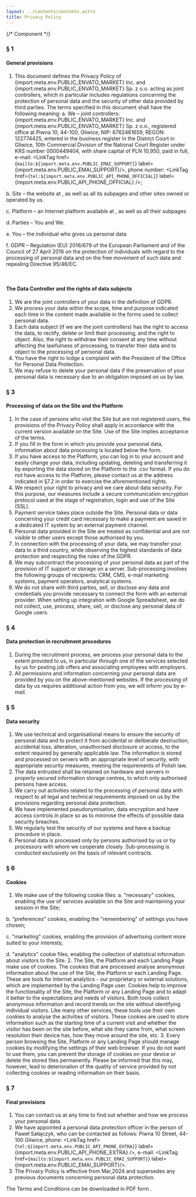```yaml
---
layout: ../contents/contents.astro
title: Privacy Policy
---
```


{/* Component */}


<Heading text="Privacy Policy" className="title-page mb-[65px] text-center dark:text-white" />

### **§ 1** 

#### General provisions

1. This document defines the Privacy Policy of {import.meta.env.PUBLIC_ENVATO_MARKET} Inc. and {import.meta.env.PUBLIC_ENVATO_MARKET} Sp. z o.o. acting as joint controllers, which in particular includes regulations concerning the protection of personal data and the security of other data provided by third parties. The terms specified in this document shall have the following meaning:
  a. We – joint controllers: {import.meta.env.PUBLIC_ENVATO_MARKET} Inc. and {import.meta.env.PUBLIC_ENVATO_MARKET} Sp. z o.o., registered office at Piwna 10, 44-100, Gliwice, NIP: 6762461659, REGON: 122774425, entered in the business register in the District Court in Gliwice, 10th Commercial Division of the National Court Register under KRS number 0000449404, with share capital of PLN 10,950, paid in full, e-mail: <LinkTag href={`mailto:${import.meta.env.PUBLIC_EMAI_SUPPORT}`} label={import.meta.env.PUBLIC_EMAI_SUPPORT}/>, phone number: <LinkTag href={`tel:${import.meta.env.PUBLIC_API_PHONE_OFFICIAL}`} label={import.meta.env.PUBLIC_API_PHONE_OFFICIAL} />;

  b. Site – the website at <LinkTag href={import.meta.env.PUBLIC_ENVATO_LANDING_PAGE} label={import.meta.env.PUBLIC_ENVATO_LANDING_PAGE} />, as well as all its subpages and other sites owned or operated by us.

  c. Platform – an Internet platform available at <LinkTag href={import.meta.env.PUBLIC_ENVATO_LANDING_PAGE} label={import.meta.env.PUBLIC_ENVATO_LANDING_PAGE} />, as well as all their subpages

  d. Parties – You and We.

  e. You – the individual who gives us personal data

  f. GDPR – Regulation (EU) 2016/679 of the European Parliament and of the Council of 27 April 2016 on the protection of individuals with regard to the processing of personal data and on the free movement of such data and repealing Directive 95/46/EC.

<br />

<Heading className="font-bold dark:text-white" variant="SECONDARY" tag="H3" text="§ 2" />

#### The Data Controller and the rights of data subjects

1. We are the joint controllers of your data in the definition of GDPR.
2. We process your data within the scope, time and purpose indicated each time in the content made available in the forms used to collect personal data.
3. Each data subject (if we are the joint controllers) has the right to access the data, to rectify, delete or limit their processing, and the right to object. Also, the right to withdraw their consent at any time without affecting the lawfulness of processing, to transfer their data and to object to the processing of personal data.
4. You have the right to lodge a complaint with the President of the Office for Personal Data Protection.
5. We may refuse to delete your personal data if the preservation of your personal data is necessary due to an obligation imposed on us by law.

### **§ 3** 

#### Processing of data on the Site and the Platform

1. In the case of persons who visit the Site but are not registered users, the provisions of the Privacy Policy shall apply in accordance with the current version available on the Site. Use of the Site implies acceptance of the terms.
2. If you fill in the form in which you provide your personal data, information about data processing is located below the form.
3. If you have access to the Platform, you can log in to your account and easily change your data, including updating, deleting and transferring it by exporting the data stored on the Platform to the .csv format. If you do not have access to the Platform, please contact us at the address indicated in §7.2 in order to exercise the aforementioned rights.
4. We respect your right to privacy and we care about data security. For this purpose, our measures include a secure communication encryption protocol used at the stage of registration, login and use of the Site (SSL).
5. Payment service takes place outside the Site. Personal data or data concerning your credit card necessary to make a payment are saved in a dedicated IT system by an external payment channel.
6. Personal data provided in the Site are treated as confidential and are not visible to other users except those authorised by you.
7. In connection with the processing of your data, we may transfer your data to a third country, while observing the highest standards of data protection and respecting the rules of the GDPR.
8. We may subcontract the processing of your personal data as part of the provision of IT support or storage on a server. Sub-processing involves the following groups of recipients: CRM, CMS, e-mail marketing systems, payment operators, analytical systems.
9. We do not share with third parties, sell, or disclose any data and credentials you provide necessary to connect the form with an external provider. When setting up integration with Google Spreadsheet, we do not collect, use, process, share, sell, or disclose any personal data of Google users.

### **§ 4** 

#### Data protection in recruitment procedures

1. During the recruitment process, we process your personal data to the extent provided to us, in particular through one of the services selected by us for posting job offers and associating employees with employers.
2. All permissions and information concerning your personal data are provided by you on the above-mentioned websites. If the processing of data by us requires additional action from you, we will inform you by e-mail.

### **§ 5** 

#### Data security
1. We use technical and organisational means to ensure the security of personal data and to protect it from accidental or deliberate destruction, accidental loss, alteration, unauthorised disclosure or access, to the extent required by generally applicable law. The information is stored and processed on servers with an appropriate level of security, with appropriate security measures, meeting the requirements of Polish law.
2. The data entrusted shall be retained on hardware and servers in properly secured information storage centres, to which only authorised persons have access.
3. We carry out activities related to the processing of personal data with respect to all legal and technical requirements imposed on us by the provisions regarding personal data protection.
4. We have implemented pseudonymisation, data encryption and have access controls in place so as to minimise the effects of possible data security breaches.
5. We regularly test the security of our systems and have a backup procedure in place.
6. Personal data is processed only by persons authorised by us or by processors with whom we cooperate closely. Sub-processing is conducted exclusively on the basis of relevant contracts.

### **§ 6** 

#### Cookies
1. We make use of the following cookie files:
  a. "necessary" cookies, enabling the use of services available on the Site and maintaining your session in the Site;

  b. "preferences" cookies, enabling the "remembering" of settings you have chosen;

  c. "marketing" cookies, enabling the provision of advertising content more suited to your interests;

  d. "analytics" cookie files, enabling the collection of statistical information about visitors to the Site.
2. The Site, the Platform and each Landing Page make use of cookies. The cookies that are processed analyse anonymous information about the use of the Site, the Platform or each Landing Page. These are tools for Internet analytics - our proprietary or external solutions, which are implemented by the Landing Page user. Cookies help to improve the functionality of the Site, the Platform or any Landing Page and to adapt it better to the expectations and needs of visitors. Both tools collect anonymous information and record trends on the site without identifying individual visitors. Like many other services, these tools use their own cookies to analyse the activities of visitors. These cookies are used to store information such as the starting time of a current visit and whether the visitor has been on the site before, what site they came from, what screen resolution their device has, how they move around the site, etc.
3. Every person browsing the Site, Platform or any Landing Page should manage cookies by modifying the settings of their web browser. If you do not want to use them, you can prevent the storage of cookies on your device or delete the stored files permanently. Please be informed that this may, however, lead to deterioration of the quality of service provided by not collecting cookies or reading information on their basis.
<br/>
### **§ 7** 

#### Final provisions

1. You can contact us at any time to find out whether and how we process your personal data.
2. We have appointed a personal data protection officer in the person of Paweł Sałajczyk, who can be contacted as follows: Piwna 10 Street, 44-100 Gliwice, phone: <LinkTag href={`tel:${import.meta.env.PUBLIC_API_PHONE_EXTRA}`} label={import.meta.env.PUBLIC_API_PHONE_EXTRA} />, e-mail: <LinkTag href={`mailto:${import.meta.env.PUBLIC_EMAI_SUPPORT}`} label={import.meta.env.PUBLIC_EMAI_SUPPORT}/>.
3. The Privacy Policy is effective from Mar,2024 and supersedes any previous documents concerning personal data protection.


The Terms and Conditions can be downloaded in PDF form <LinkTag href={import.meta.env.PUBLIC_API_PSD} label="This link is here" />.